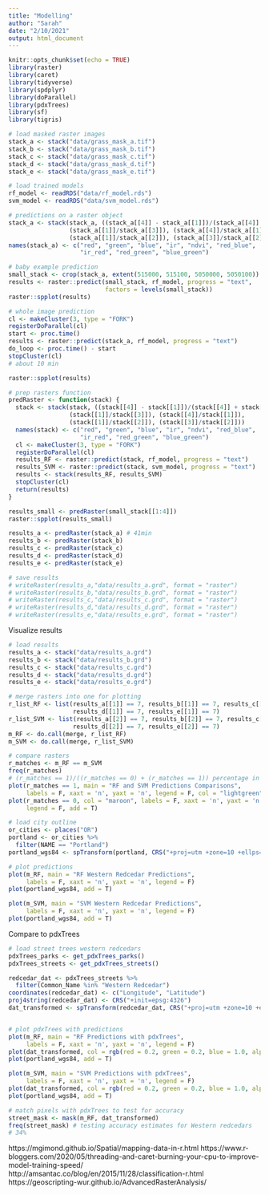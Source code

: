 ```yaml
---
title: "Modelling"
author: "Sarah"
date: "2/10/2021"
output: html_document
---
```


```r
knitr::opts_chunk$set(echo = TRUE)
library(raster)
library(caret)
library(tidyverse)
library(spdplyr)
library(doParallel)
library(pdxTrees)
library(sf)
library(tigris)
```

```r
# load masked raster images
stack_a <- stack("data/grass_mask_a.tif")
stack_b <- stack("data/grass_mask_b.tif")
stack_c <- stack("data/grass_mask_c.tif")
stack_d <- stack("data/grass_mask_d.tif")
stack_e <- stack("data/grass_mask_e.tif")

# load trained models
rf_model <- readRDS("data/rf_model.rds")
svm_model <- readRDS("data/svm_model.rds")
```


```r
# predictions on a raster object
stack_a <- stack(stack_a, ((stack_a[[4]] - stack_a[[1]])/(stack_a[[4]] + stack_a[[1]])),
                 (stack_a[[1]]/stack_a[[3]]), (stack_a[[4]]/stack_a[[1]]),
                 (stack_a[[1]]/stack_a[[2]]), (stack_a[[3]]/stack_a[[2]]))
names(stack_a) <- c("red", "green", "blue", "ir", "ndvi", "red_blue", 
                    "ir_red", "red_green", "blue_green")

# baby example prediction
small_stack <- crop(stack_a, extent(515000, 515100, 5050000, 5050100))
results <- raster::predict(small_stack, rf_model, progress = "text", 
                           factors = levels(small_stack))
raster::spplot(results)

# whole image prediction
cl <- makeCluster(3, type = "FORK")  
registerDoParallel(cl)  
start <- proc.time()
results <- raster::predict(stack_a, rf_model, progress = "text")
do_loop <- proc.time() - start
stopCluster(cl)
# about 10 min

raster::spplot(results)
```

```r
# prep rasters function
predRaster <- function(stack) {
  stack <- stack(stack, ((stack[[4]] - stack[[1]])/(stack[[4]] + stack[[1]])),
                 (stack[[1]]/stack[[3]]), (stack[[4]]/stack[[1]]),
                 (stack[[1]]/stack[[2]]), (stack[[3]]/stack[[2]]))
  names(stack) <- c("red", "green", "blue", "ir", "ndvi", "red_blue", 
                    "ir_red", "red_green", "blue_green")
  cl <- makeCluster(3, type = "FORK")  
  registerDoParallel(cl)  
  results_RF <- raster::predict(stack, rf_model, progress = "text")
  results_SVM <- raster::predict(stack, svm_model, progress = "text")
  results <- stack(results_RF, results_SVM)
  stopCluster(cl)
  return(results)
}

results_small <- predRaster(small_stack[[1:4]])
raster::spplot(results_small)

results_a <- predRaster(stack_a) # 41min
results_b <- predRaster(stack_b)
results_c <- predRaster(stack_c)
results_d <- predRaster(stack_d)
results_e <- predRaster(stack_e)

# save results
# writeRaster(results_a,"data/results_a.grd", format = "raster")
# writeRaster(results_b,"data/results_b.grd", format = "raster")
# writeRaster(results_c,"data/results_c.grd", format = "raster")
# writeRaster(results_d,"data/results_d.grd", format = "raster")
# writeRaster(results_e,"data/results_e.grd", format = "raster")
```

Visualize results
```r
# load results
results_a <- stack("data/results_a.grd")
results_b <- stack("data/results_b.grd")
results_c <- stack("data/results_c.grd")
results_d <- stack("data/results_d.grd")
results_e <- stack("data/results_e.grd")

# merge rasters into one for plotting
r_list_RF <- list(results_a[[1]] == 7, results_b[[1]] == 7, results_c[[1]] == 7,
                  results_d[[1]] == 7, results_e[[1]] == 7)
r_list_SVM <- list(results_a[[2]] == 7, results_b[[2]] == 7, results_c[[2]] == 7,
                  results_d[[2]] == 7, results_e[[2]] == 7)
m_RF <- do.call(merge, r_list_RF)
m_SVM <- do.call(merge, r_list_SVM)

# compare rasters
r_matches <- m_RF == m_SVM
freq(r_matches)
# (r_matches == 1)/((r_matches == 0) + (r_matches == 1)) percentage in common: 85%
plot(r_matches == 1, main = "RF and SVM Predictions Comparisons",
     labels = F, xaxt = 'n', yaxt = 'n', legend = F, col = "lightgreen")
plot(r_matches == 0, col = "maroon", labels = F, xaxt = 'n', yaxt = 'n',
     legend = F, add = T)

# load city outline
or_cities <- places("OR")
portland <- or_cities %>%
  filter(NAME == "Portland")
portland_wgs84 <- spTransform(portland, CRS("+proj=utm +zone=10 +ellps=WGS84 +datum=WGS84 +units=m +no_defs"))

# plot predictions
plot(m_RF, main = "RF Western Redcedar Predictions", 
     labels = F, xaxt = 'n', yaxt = 'n', legend = F)
plot(portland_wgs84, add = T)

plot(m_SVM, main = "SVM Western Redcedar Predictions", 
     labels = F, xaxt = 'n', yaxt = 'n', legend = F)
plot(portland_wgs84, add = T)
```

Compare to pdxTrees
```r
# load street trees western redcedars
pdxTrees_parks <- get_pdxTrees_parks()
pdxTrees_streets <- get_pdxTrees_streets()

redcedar_dat <- pdxTrees_streets %>%
  filter(Common_Name %in% "Western Redcedar")
coordinates(redcedar_dat) <- c("Longitude", "Latitude")
proj4string(redcedar_dat) <- CRS("+init=epsg:4326")
dat_transformed <- spTransform(redcedar_dat, CRS("+proj=utm +zone=10 +ellps=WGS84 +datum=WGS84 +units=m +no_defs"))


# plot pdxTrees with predictions
plot(m_RF, main = "RF Predictions with pdxTrees", 
     labels = F, xaxt = 'n', yaxt = 'n', legend = F)
plot(dat_transformed, col = rgb(red = 0.2, green = 0.2, blue = 1.0, alpha = 0.2), cex = .2, add = T)
plot(portland_wgs84, add = T)

plot(m_SVM, main = "SVM Predictions with pdxTrees", 
     labels = F, xaxt = 'n', yaxt = 'n', legend = F)
plot(dat_transformed, col = rgb(red = 0.2, green = 0.2, blue = 1.0, alpha = 0.2), cex = .2, add = T)
plot(portland_wgs84, add = T)

# match pixels with pdxTrees to test for accuracy
street_mask <- mask(m_RF, dat_transformed)
freq(street_mask) # testing accuracy estimates for Western redcedars
# 34%
```

https://mgimond.github.io/Spatial/mapping-data-in-r.html
https://www.r-bloggers.com/2020/05/threading-and-caret-burning-your-cpu-to-improve-model-training-speed/
http://amsantac.co/blog/en/2015/11/28/classification-r.html
https://geoscripting-wur.github.io/AdvancedRasterAnalysis/